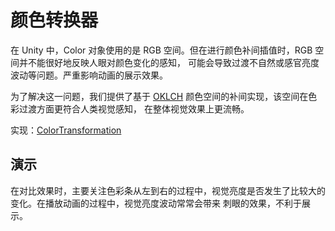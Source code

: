 
# 颜色转换器

在 Unity 中，Color 对象使用的是 RGB 空间。但在进行颜色补间插值时，RGB 空间并不能很好地反映人眼对颜色变化的感知，
可能会导致过渡不自然或感官亮度波动等问题。严重影响动画的展示效果。

为了解决这一问题，我们提供了基于 [OKLCH](https://oklch.com) 颜色空间的补间实现，该空间在色彩过渡方面更符合人类视觉感知，
在整体视觉效果上更流畅。

实现：[ColorTransformation](https://github.com/MorizeroDev/Milease/blob/master/Scripts/Milease/Translate/ColorTransformation.cs)

## 演示

<ColorTransformation></ColorTransformation>

在对比效果时，主要关注色彩条从左到右的过程中，视觉亮度是否发生了比较大的变化。在播放动画的过程中，视觉亮度波动常常会带来
刺眼的效果，不利于展示。
